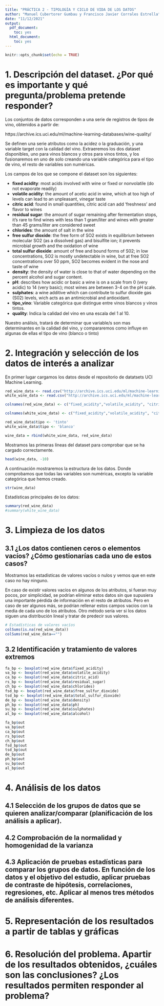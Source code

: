 ```yaml
---
title: "PRÁCTICA 2 - TIPOLOGÍA Y CICLO DE VIDA DE LOS DATOS"
author: "Manuel Cubertorer Gumbau y Francisco Javier Corrales Estrella"
date: "11/12/2021"
output:
  pdf_document:
    toc: yes
  html_document:
    toc: yes
---
```


```r
knitr::opts_chunk$set(echo = TRUE)
```

# 1. Descripción del dataset. ¿Por qué es importante y qué pregunta/problema pretende responder?

Los conjuntos de datos corresponden a una serie de registros de tipos de vino, obtenidos a partir de:

https://archive.ics.uci.edu/ml/machine-learning-databases/wine-quality/

Se definen una serie atributos como la acidez o la graduación, y una variable target con la calidad del vino.
Extraeremos los dos dataset disponibles, uno para vinos blancos y otros para vinos tintos, y los fusionaremos en uno de solo creando una variable categórica para el tipo de vino, el resto de variables son numéricas.

Los campos de los que se compone el dataset son los siguientes:

- **fixed acidity**: most acids involved with wine or fixed or nonvolatile (do not evaporate readily)
- **volatile acidity**: the amount of acetic acid in wine, which at too high of levels can lead to an unpleasant, vinegar taste
- **citric acid**: found in small quantities, citric acid can add 'freshness' and flavor to wines
- **residual sugar**: the amount of sugar remaining after fermentation stops, it's rare to find wines with less than 1 gram/liter and wines with greater than 45 grams/liter are considered sweet
- **chlorides**: the amount of salt in the wine
- **free sulfur dioxide**: the free form of SO2 exists in equilibrium between molecular SO2 (as a dissolved gas) and bisulfite ion; it prevents microbial growth and the oxidation of wine
- **total sulfur dioxide**: amount of free and bound forms of S02; in low concentrations, SO2 is mostly undetectable in wine, but at free SO2 concentrations over 50 ppm, SO2 becomes evident in the nose and taste of wine
- **density**: the density of water is close to that of water depending on the percent alcohol and sugar content.
- **pH**: describes how acidic or basic a wine is on a scale from 0 (very acidic) to 14 (very basic); most wines are between 3-4 on the pH scale.
- **sulphates**: a wine additive which can contribute to sulfur dioxide gas (S02) levels, wich acts as an antimicrobial and antioxidant.
- **tipo_vino**: Variable categórica que distingue entre vinos blancos y vinos tintos.
- **quality**: Indica la calidad del vino en una escala del 1 al 10.


Nuestro análisis, tratará de determinar que variable/s son mas determinantes en la calidad del vino, y compararemos como influye en algunas de ellas el tipo de vino (blanco o tinto)


# 2. Integración y selección de los datos de interés a analizar

En primer lugar cargamos los datos desde el repositorio de datatsets UCI Machine Learning.

```r
red_wine_data <- read.csv("http://archive.ics.uci.edu/ml/machine-learning-databases/wine-quality/winequality-red.csv", header=T, sep=";")
white_wine_data <- read.csv("http://archive.ics.uci.edu/ml/machine-learning-databases/wine-quality/winequality-white.csv", header=T, sep=";")

colnames(red_wine_data) <- c("fixed_acidity","volatile_acidity", "citric_acid", "residual_sugar", "chlorides", "free_sulfur_dioxide","total_sulfur_dioxide","density","ph","sulphates","alcohol","quality")

colnames(white_wine_data) <- c("fixed_acidity","volatile_acidity", "citric_acid", "residual_sugar", "chlorides", "free_sulfur_dioxide","total_sulfur_dioxide","density","ph","sulphates","alcohol","quality")

red_wine_data$tipo <- 'tinto'
white_wine_data$tipo <- 'blanco'

wine_data = rbind(white_wine_data, red_wine_data)
```

Mostramos las primeras líneas del dataset para comprobar que se ha cargado correctamente.

```r
head(wine_data, -10)
```

A continuación mostraremos la estructura de los datos. Donde comprobamos que todas las variables son numéricas, excepto la variable categórica que hemos creado.

```r
str(wine_data)
```

Estadísticas principales de los datos:

```r
summary(red_wine_data)
#summary(white_wine_data)
```

# 3. Limpieza de los datos

## 3.1 ¿Los datos contienen ceros o elementos vacíos? ¿Cómo gestionarías cada uno de estos casos?

Mostramos las estadísticas de valores vacíos o nulos y vemos que en este caso no hay ninguno.

En caso de existir valores vacíos en algunos de los atributos, si fueran muy pocos, por simplicidad, se podrían eliminar estos datos sin que supusiera una importante pérdida de información en el resto de atributos. Pero en caso de ser algunos más, se podrían rellenar estos campos vacíos con la media de cada uno de los atributos. Otro método sería ver si los datos siguen una distribución lineal y tratar de predecir sus valores.

```r
# Estadísticas de valores vacíos
colSums(is.na(red_wine_data))
colSums(red_wine_data=="")
```

## 3.2 Identificación y tratamiento de valores extremos



```r
fa_bp <- boxplot(red_wine_data$fixed_acidity)
va_bp <- boxplot(red_wine_data$volatile_acidity)
ca_bp <- boxplot(red_wine_data$citric_acid)
rs_bp <- boxplot(red_wine_data$residual_sugar)
ch_bp <- boxplot(red_wine_data$chlorides)
fsd_bp <- boxplot(red_wine_data$free_sulfur_dioxide)
tsd_bp <- boxplot(red_wine_data$total_sulfur_dioxide)
de_bp <- boxplot(red_wine_data$density)
ph_bp <- boxplot(red_wine_data$ph)
su_bp <- boxplot(red_wine_data$sulphates)
al_bp <- boxplot(red_wine_data$alcohol)

fa_bp$out
va_bp$out
ca_bp$out
rs_bp$out
ch_bp$out
fsd_bp$out
tsd_bp$out
de_bp$out
ph_bp$out
su_bp$out
al_bp$out
```

# 4. Análisis de los datos


## 4.1 Selección de los grupos de datos que se quieren analizar/comparar (planificación de los análisis a aplicar).


## 4.2 Comprobación de la normalidad y homogenidad de la varianza


## 4.3 Aplicación de pruebas estadísticas para comparar los grupos de datos. En función de los datos y el objetivo del estudio, aplicar pruebas de contraste de hipótesis, correlaciones, regresiones, etc. Aplicar al menos tres métodos de análisis diferentes.




# 5. Representación de los resultados a partir de tablas y gráficas


# 6. Resolución del problema. Apartir de los resultados obtenidos, ¿cuáles son las conclusiones? ¿Los resultados permiten responder al problema?


